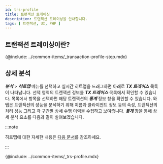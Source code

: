 ```yaml
---
id: trs-profile
title: 트랜잭션 트레이싱
description: 트랜잭션 트레이싱을 안내합니다. 
tags: [ 트랜잭션, UI, PHP ]
---
```


## 트랜잭션 트레이싱이란? 

{@include: ../common-items/_transaction-profile-step.mdx}

## 상세 분석

***분석*** > ***히트맵*** 메뉴를 선택하고 실시간 히트맵을 드래그하면 아래로 ***TX 트레이스*** 목록이 나타납니다. 선택 영역의 트랜잭션 정보를 ***TX 트레이스*** 목록에서 확인할 수 있습니다. 목록에서 항목을 선택하면 해당 트랜잭션의 ***통계*** 정보 창을 확인할 수 있습니다. 와탭은 트랜잭션의 성능을 분석하기 위해 이름과 클라이언트 정보 등의 속성, 트랜잭션의 처리 성능 그리고 각 구간별 상세 수행 이력을 수집하고 보여줍니다. ***통계*** 창을 통해 상세 분석 요소를 다음과 같이 살펴보겠습니다. 

:::note

히트맵에 대한 자세한 내용은 [다음 문서](trs-view#상세-분석)를 참조하세요. 

:::

{@include: ../common-items/_trs-profile.mdx}